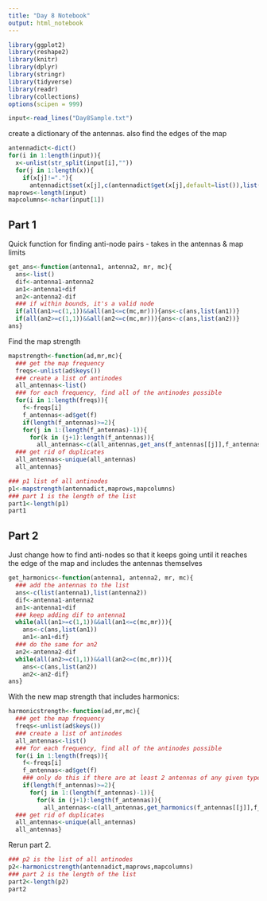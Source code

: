 ```yaml
---
title: "Day 8 Notebook"
output: html_notebook
---
```


```r
library(ggplot2)
library(reshape2)
library(knitr)
library(dplyr)
library(stringr)
library(tidyverse)
library(readr)
library(collections)
options(scipen = 999)
```

```r
input<-read_lines("Day8Sample.txt")
```
create a dictionary of the antennas.
also find the edges of the map

```r
antennadict<-dict()
for(i in 1:length(input)){
  x<-unlist(str_split(input[i],""))
  for(j in 1:length(x)){
    if(x[j]!="."){
      antennadict$set(x[j],c(antennadict$get(x[j],default=list()),list(c(j,i)) ) )}}}
maprows<-length(input)
mapcolumns<-nchar(input[1])
```


## Part 1

Quick function for finding anti-node pairs - takes in the antennas & map limits
```r
get_ans<-function(antenna1, antenna2, mr, mc){
  ans<-list()
  dif<-antenna1-antenna2
  an1<-antenna1+dif
  an2<-antenna2-dif
  ### if within bounds, it's a valid node
  if(all(an1>=c(1,1))&&all(an1<=c(mc,mr))){ans<-c(ans,list(an1))}
  if(all(an2>=c(1,1))&&all(an2<=c(mc,mr))){ans<-c(ans,list(an2))}
ans}

```

Find the map strength

```r
mapstrength<-function(ad,mr,mc){
  ### get the map frequency
  freqs<-unlist(ad$keys())
  ### create a list of antinodes
  all_antennas<-list()
  ### for each frequency, find all of the antinodes possible
  for(i in 1:length(freqs)){
    f<-freqs[i]
    f_antennas<-ad$get(f)
    if(length(f_antennas)>=2){
    for(j in 1:(length(f_antennas)-1)){
      for(k in (j+1):length(f_antennas)){
        all_antennas<-c(all_antennas,get_ans(f_antennas[[j]],f_antennas[[k]],mr,mc))}}}}
  ### get rid of duplicates
  all_antennas<-unique(all_antennas)
  all_antennas}
```

```r
### p1 list of all antinodes
p1<-mapstrength(antennadict,maprows,mapcolumns)
### part 1 is the length of the list
part1<-length(p1)
part1
```
## Part 2


Just change how to find anti-nodes so that it keeps going until it reaches the edge of the map and includes the antennas themselves


```r
get_harmonics<-function(antenna1, antenna2, mr, mc){
  ### add the antennas to the list
  ans<-c(list(antenna1),list(antenna2))
  dif<-antenna1-antenna2
  an1<-antenna1+dif
  ### keep adding dif to antenna1
  while(all(an1>=c(1,1))&&all(an1<=c(mc,mr))){
    ans<-c(ans,list(an1))
    an1<-an1+dif}
  ### do the same for an2
  an2<-antenna2-dif
  while(all(an2>=c(1,1))&&all(an2<=c(mc,mr))){
    ans<-c(ans,list(an2))
    an2<-an2-dif}
ans}

```

With the new map strength that includes harmonics:

```r
harmonicstrength<-function(ad,mr,mc){
  ### get the map frequency
  freqs<-unlist(ad$keys())
  ### create a list of antinodes
  all_antennas<-list()
  ### for each frequency, find all of the antinodes possible
  for(i in 1:length(freqs)){
    f<-freqs[i]
    f_antennas<-ad$get(f)
    ### only do this if there are at least 2 antennas of any given type
    if(length(f_antennas)>=2){
      for(j in 1:(length(f_antennas)-1)){
        for(k in (j+1):length(f_antennas)){
          all_antennas<-c(all_antennas,get_harmonics(f_antennas[[j]],f_antennas[[k]],mr,mc))}}}}
  ### get rid of duplicates
  all_antennas<-unique(all_antennas)
  all_antennas}
```

Rerun part 2.

```r
### p2 is the list of all antinodes
p2<-harmonicstrength(antennadict,maprows,mapcolumns)
### part 2 is the length of the list
part2<-length(p2)
part2
```


